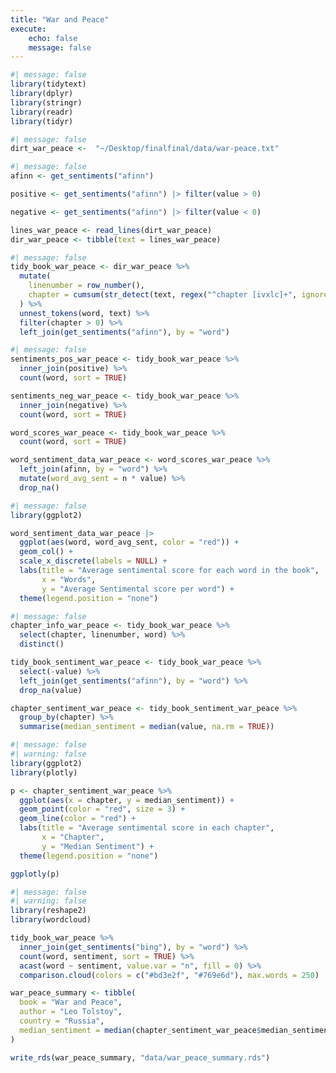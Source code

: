 ```yaml
---
title: "War and Peace"
execute:
    echo: false
    message: false
---
```


```r
#| message: false
library(tidytext)
library(dplyr)
library(stringr)
library(readr)
library(tidyr)
```
```r
#| message: false
dirt_war_peace <-  "~/Desktop/finalfinal/data/war-peace.txt"
```

```r
#| message: false
afinn <- get_sentiments("afinn")

positive <- get_sentiments("afinn") |> filter(value > 0)

negative <- get_sentiments("afinn") |> filter(value < 0)

lines_war_peace <- read_lines(dirt_war_peace) 
dir_war_peace <- tibble(text = lines_war_peace)
```

```r
#| message: false
tidy_book_war_peace <- dir_war_peace %>%
  mutate(
    linenumber = row_number(),
    chapter = cumsum(str_detect(text, regex("^chapter [ivxlc]+", ignore_case = TRUE)))
  ) %>%
  unnest_tokens(word, text) %>%
  filter(chapter > 0) %>%
  left_join(get_sentiments("afinn"), by = "word")
```

```r
#| message: false
sentiments_pos_war_peace <- tidy_book_war_peace %>%
  inner_join(positive) %>%
  count(word, sort = TRUE)

sentiments_neg_war_peace <- tidy_book_war_peace %>%
  inner_join(negative) %>%
  count(word, sort = TRUE)

word_scores_war_peace <- tidy_book_war_peace %>%
  count(word, sort = TRUE)

word_sentiment_data_war_peace <- word_scores_war_peace %>%
  left_join(afinn, by = "word") %>%
  mutate(word_avg_sent = n * value) %>%
  drop_na()
```


```r
#| message: false
library(ggplot2)

word_sentiment_data_war_peace |> 
  ggplot(aes(word, word_avg_sent, color = "red")) + 
  geom_col() + 
  scale_x_discrete(labels = NULL) + 
  labs(title = "Average sentimental score for each word in the book", 
       x = "Words", 
       y = "Average Sentimental score per word") + 
  theme(legend.position = "none")
```

```r
#| message: false
chapter_info_war_peace <- tidy_book_war_peace %>%
  select(chapter, linenumber, word) %>% 
  distinct()

tidy_book_sentiment_war_peace <- tidy_book_war_peace %>%
  select(-value) %>%
  left_join(get_sentiments("afinn"), by = "word") %>%
  drop_na(value)

chapter_sentiment_war_peace <- tidy_book_sentiment_war_peace %>%
  group_by(chapter) %>%
  summarise(median_sentiment = median(value, na.rm = TRUE))
```

```r
#| message: false
#| warning: false
library(ggplot2)
library(plotly)

p <- chapter_sentiment_war_peace %>%
  ggplot(aes(x = chapter, y = median_sentiment)) +
  geom_point(color = "red", size = 3) +
  geom_line(color = "red") +
  labs(title = "Average sentimental score in each chapter",
       x = "Chapter",
       y = "Median Sentiment") +
  theme(legend.position = "none")

ggplotly(p)
```

```r
#| message: false
#| warning: false
library(reshape2)
library(wordcloud)

tidy_book_war_peace %>%
  inner_join(get_sentiments("bing"), by = "word") %>%
  count(word, sentiment, sort = TRUE) %>%
  acast(word ~ sentiment, value.var = "n", fill = 0) %>%
  comparison.cloud(colors = c("#bd3e2f", "#769e6d"), max.words = 250)
```

```r
war_peace_summary <- tibble(
  book = "War and Peace",
  author = "Leo Tolstoy",
  country = "Russia",
  median_sentiment = median(chapter_sentiment_war_peace$median_sentiment, na.rm = TRUE)
)

write_rds(war_peace_summary, "data/war_peace_summary.rds")
```


